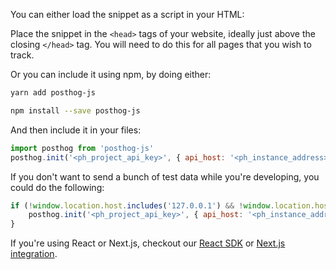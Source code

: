 
You can either load the snippet as a script in your HTML:

<Snippet />

Place the snippet in the `<head>` tags of your website, ideally just above the closing `</head>` tag. You will need to do this for all pages that you wish to track.

Or you can include it using npm, by doing either:

<MultiLanguage>

```bash file=Yarn
yarn add posthog-js
```

```bash file=NPM
npm install --save posthog-js
```

</MultiLanguage>

And then include it in your files:

```js
import posthog from 'posthog-js'
posthog.init('<ph_project_api_key>', { api_host: '<ph_instance_address>' })
```

If you don't want to send a bunch of test data while you're developing, you could do the following:

```js
if (!window.location.host.includes('127.0.0.1') && !window.location.host.includes('localhost')) {
    posthog.init('<ph_project_api_key>', { api_host: '<ph_instance_address>' })
}
```

If you're using React or Next.js, checkout our [React SDK](/docs/sdks/react) or [Next.js integration](/docs/integrate/third-party/next-js).